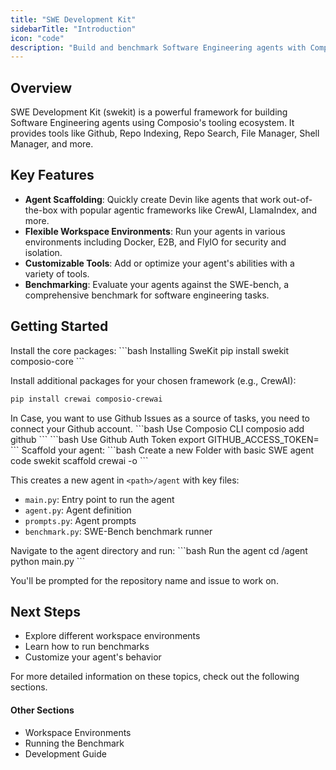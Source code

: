 ```yaml
---
title: "SWE Development Kit"
sidebarTitle: "Introduction"
icon: "code"
description: "Build and benchmark Software Engineering agents with Composio's tooling ecosystem"
---
```


## Overview

SWE Development Kit (swekit) is a powerful framework for building Software Engineering agents using Composio's tooling ecosystem. 
It provides tools like Github, Repo Indexing, Repo Search, File Manager, Shell Manager, and more.

## Key Features

- **Agent Scaffolding**: Quickly create Devin like agents that work out-of-the-box with popular agentic frameworks like CrewAI, LlamaIndex, and more.
- **Flexible Workspace Environments**: Run your agents in various environments including Docker, E2B, and FlyIO for security and isolation.
- **Customizable Tools**: Add or optimize your agent's abilities with a variety of tools.
- **Benchmarking**: Evaluate your agents against the SWE-bench, a comprehensive benchmark for software engineering tasks.


## Getting Started

<Steps>
<Step title="Installation">
  Install the core packages:
  <CodeGroup>
  ```bash Installing SweKit
  pip install swekit composio-core
  ```
  </CodeGroup>
  
  Install additional packages for your chosen framework (e.g., CrewAI):
  <CodeGroup>
  ```bash Installing CrewAI and Composio CrewAI Plugin
  pip install crewai composio-crewai
  ```
  </CodeGroup>
</Step>

<Step title="Connect your Github Account">
  In Case, you want to use Github Issues as a source of tasks, you need to connect your Github account.
  <Tabs>
  <Tab title="Composio CLI">
  <CodeGroup>
  ```bash Use Composio CLI
  composio add github
  ```
  </CodeGroup>
  </Tab>
  <Tab title="Locally using Github Auth Token">
  <CodeGroup>
  ```bash Use Github Auth Token
  export GITHUB_ACCESS_TOKEN=<your_token>
  ```
  </CodeGroup>
  </Tab>
  </Tabs>
</Step>

<Step title="Create a New Agent">
  Scaffold your agent:
  <CodeGroup>
  ```bash Create a new Folder with basic SWE agent code
  swekit scaffold crewai -o <path>
  ```
  </CodeGroup>
  
  This creates a new agent in `<path>/agent` with key files:
  - `main.py`: Entry point to run the agent
  - `agent.py`: Agent definition
  - `prompts.py`: Agent prompts
  - `benchmark.py`: SWE-Bench benchmark runner
</Step>

<Step title="Run the Agent">
  Navigate to the agent directory and run:
  <CodeGroup>
  ```bash Run the agent
  cd <path>/agent
  python main.py
  ```
  </CodeGroup>
  
  You'll be prompted for the repository name and issue to work on.
</Step>
</Steps>

## Next Steps

- Explore different workspace environments
- Learn how to run benchmarks
- Customize your agent's behavior

For more detailed information on these topics, check out the following sections.

#### Other Sections

- Workspace Environments
- Running the Benchmark
- Development Guide

